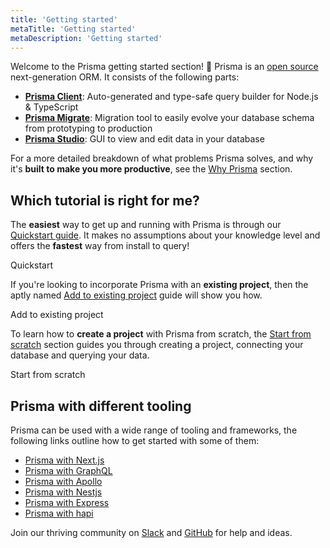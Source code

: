 ```yaml
---
title: 'Getting started'
metaTitle: 'Getting started'
metaDescription: 'Getting started'
---
```


<TopBlock>

Welcome to the Prisma getting started section! 👋 Prisma is an [open source](https://github.com/prisma/prisma) next-generation ORM. It consists of the following parts:

- [**Prisma Client**](../../concepts/components/prisma-client): Auto-generated and type-safe query builder for Node.js & TypeScript
- [**Prisma Migrate**](../../concepts/components/prisma-migrate): Migration tool to easily evolve your database schema from prototyping to production
- [**Prisma Studio**](../../concepts/components/prisma-studio): GUI to view and edit data in your database

For a more detailed breakdown of what problems Prisma solves, and why it's **built to make you more productive**, see the [Why Prisma](../concepts/overview/why-prisma) section.

</TopBlock>

## Which tutorial is right for me?

The **easiest** way to get up and running with Prisma is through our [Quickstart guide](./quickstart). It makes no assumptions about your knowledge level and offers the **fastest** way from install to query!

<ButtonLink color="dark" type="primary" href="./getting-started/quickstart">
    Quickstart
</ButtonLink>

If you're looking to incorporate Prisma with an **existing project**, then the aptly named [Add to existing project](./setup-prisma/add-to-existing-project/relational-databases-typescript-postgres) guide will show you how.

<ButtonLink color="dark" type="primary" href="./getting-started/setup-prisma/add-to-existing-project/relational-databases-typescript-postgres">
    Add to existing project
</ButtonLink>

To learn how to **create a project** with Prisma from scratch, the [Start from scratch](./setup-prisma/start-from-scratch/relational-databases-typescript-postgres) section guides you through creating a project, connecting your database and querying your data.

<ButtonLink color="dark" type="primary" href="./getting-started/setup-prisma/start-from-scratch/relational-databases-typescript-postgres">
    Start from scratch
</ButtonLink>

## Prisma with different tooling

Prisma can be used with a wide range of tooling and frameworks, the following links outline how to get started with some of them:
- [Prisma with Next.js](https://www.prisma.io/nextjs)
- [Prisma with GraphQL](https://www.prisma.io/graphql)
- [Prisma with Apollo](https://www.prisma.io/apollo)
- [Prisma with Nestjs](https://www.prisma.io/nestjs)
- [Prisma with Express](https://www.prisma.io/express)
- [Prisma with hapi](https://www.prisma.io/hapi)

<Admonition type="info">

Join our thriving community on [Slack](https://slack.prisma.io/) and [GitHub](https://github.com/prisma/prisma) for help and ideas.

</Admonition>
